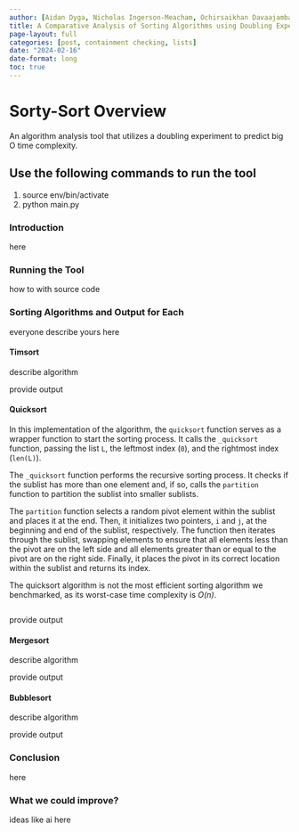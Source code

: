 ```yaml
---
author: [Aidan Dyga, Nicholas Ingerson-Meacham, Ochirsaikhan Davaajambal, Keller Liptrap, Sabrina Rodriguez]
title: A Comparative Analysis of Sorting Algorithms using Doubling Experiments
page-layout: full
categories: [post, containment checking, lists]
date: "2024-02-16"
date-format: long
toc: true
---
```



# Sorty-Sort Overview

An algorithm analysis tool that utilizes a doubling experiment to predict big O time complexity.

## Use the following commands to run the tool

1. source env/bin/activate
2. python main.py


### Introduction

here

### Running the Tool

how to with source code

### Sorting Algorithms and Output for Each

everyone describe yours here

#### Timsort

describe algorithm

provide output

#### Quicksort

In this implementation of the algorithm, the `quicksort` function serves as a wrapper function to start the sorting process. It calls the `_quicksort` function, passing the list `L`, the leftmost index (`0`), and the rightmost index (`len(L)`).

The `_quicksort` function performs the recursive sorting process. It checks if the sublist has more than one element and, if so, calls the `partition` function to partition the sublist into smaller sublists.

The `partition` function selects a random pivot element within the sublist and places it at the end. Then, it initializes two pointers, `i` and `j`, at the beginning and end of the sublist, respectively. The function then iterates through the sublist, swapping elements to ensure that all elements less than the pivot are on the left side and all elements greater than or equal to the pivot are on the right side. Finally, it places the pivot in its correct location within the sublist and returns its index.

The quicksort algorithm is not the most efficient sorting algorithm we benchmarked, as its worst-case time complexity is *O(n)*.

```
```

provide output

#### Mergesort

describe algorithm

provide output

#### Bubblesort

describe algorithm

provide output

### Conclusion

here

### What we could improve?

ideas like ai here
